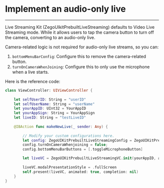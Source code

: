 # Implement an audio-only live

- - -

Live Streaming Kit (ZegoUIkitPrebuiltLiveStreaming) defaults to Video Live Streaming mode. While it allows users to tap the camera button to turn off the camera, converting to an audio-only live.


Camera-related logic is not required for audio-only live streams, so you can:

1. `bottomMenuBarConfig`: Configure this to remove the camera-related button.
2. `turnOnCameraWhenJoining`: Configure this to only use the microphone when a live starts.

Here is the reference code:

```swift
class ViewController: UIViewController {
    
    let selfUserID: String = "userID" 
    let selfUserName: String = "userName"
    let yourAppID: UInt32 = YourAppID
    let yourAppSign: String = YourAppSign
    let liveID: String = "testLiveID"
    
    @IBAction func makeNewLive(_ sender: Any) {
        
        // Modify your custom configurations here.
        let config: ZegoUIKitPrebuiltLiveStreamingConfig = ZegoUIKitPrebuiltLiveStreamingConfig.host()
        config.turnOnCameraWhenjoining = false;
        config.bottomMenuBarButtons = [.toggleMicrophoneButton]

        let liveVC = ZegoUIKitPrebuiltLiveStreamingVC.init(yourAppID, appSign: yourAppSign, userID: selfUserID, userName: self.selfUserName ?? "", liveID: liveID, config: config)
        
        liveVC.modalPresentationStyle = .fullScreen
        self.present(liveVC, animated: true, completion: nil)
    }
}
```
